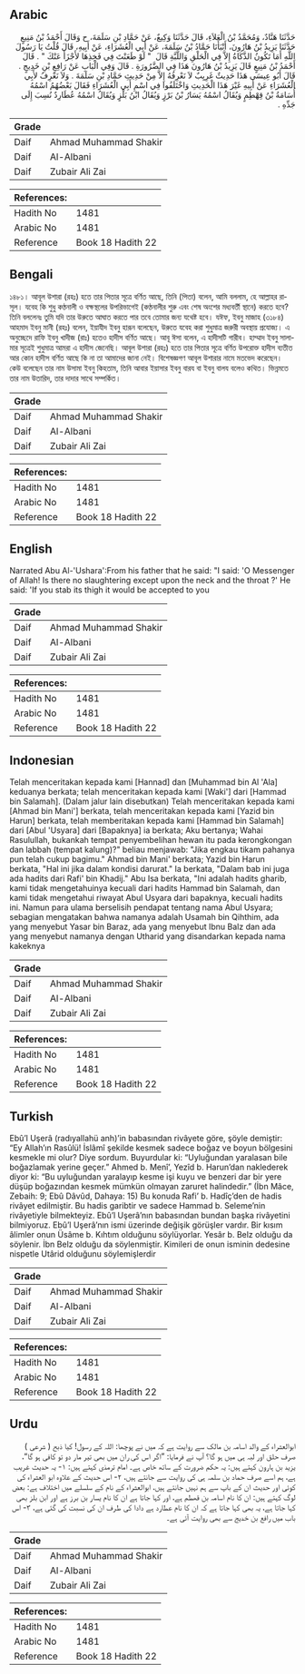 ## Arabic


<div dir="rtl" lang="ar" style={{fontSize:'larger',backgroundColor:'#f8f9fa',padding:20}}>
حَدَّثَنَا هَنَّادٌ، وَمُحَمَّدُ بْنُ الْعَلاَءِ، قَالَ حَدَّثَنَا وَكِيعٌ، عَنْ حَمَّادِ بْنِ سَلَمَةَ، ح وَقَالَ أَحْمَدُ بْنُ مَنِيعٍ حَدَّثَنَا يَزِيدُ بْنُ هَارُونَ، أَنْبَأَنَا حَمَّادُ بْنُ سَلَمَةَ، عَنْ أَبِي الْعُشَرَاءِ، عَنْ أَبِيهِ، قَالَ قُلْتُ يَا رَسُولَ اللَّهِ أَمَا تَكُونُ الذَّكَاةُ إِلاَّ فِي الْحَلْقِ وَاللَّبَّةِ قَالَ ‏ "‏ لَوْ طَعَنْتَ فِي فَخِذِهَا لأَجْزَأَ عَنْكَ ‏"‏ ‏.‏ قَالَ أَحْمَدُ بْنُ مَنِيعٍ قَالَ يَزِيدُ بْنُ هَارُونَ هَذَا فِي الضَّرُورَةِ ‏.‏ قَالَ وَفِي الْبَابِ عَنْ رَافِعِ بْنِ خَدِيجٍ ‏.‏ قَالَ أَبُو عِيسَى هَذَا حَدِيثٌ غَرِيِبٌ لاَ نَعْرِفُهُ إِلاَّ مِنْ حَدِيثِ حَمَّادِ بْنِ سَلَمَةَ ‏.‏ وَلاَ نَعْرِفُ لأَبِي الْعُشَرَاءِ عَنْ أَبِيهِ غَيْرَ هَذَا الْحَدِيثِ وَاخْتَلَفُوا فِي اسْمِ أَبِي الْعُشَرَاءِ فَقَالَ بَعْضُهُمُ اسْمُهُ أُسَامَةُ بْنُ قِهْطِمٍ وَيُقَالُ اسْمُهُ يَسَارُ بْنُ بَرْزٍ وَيُقَالُ ابْنُ بَلْزٍ وَيُقَالُ اسْمُهُ عُطَارِدٌ نُسِبَ إِلَى جَدِّهِ ‏.‏
</div>
<div style={{backgroundColor:'#f8f9fa',padding:20, marginBottom: 10}}><table> <thead> <tr> <th>Grade</th> <th></th> </tr> </thead> <tbody> <tr><td>Daif</td><td>Ahmad Muhammad Shakir</td></tr><tr><td>Daif</td><td>Al-Albani</td></tr><tr><td>Daif</td><td>Zubair Ali Zai</td></tr></tbody></table><table> <thead> <tr> <th>References:</th> <th></th> </tr> </thead> <tbody><tr><td>Hadith No</td><td>1481</td></tr><tr><td>Arabic No</td><td>1481</td></tr><tr><td>Reference</td><td>Book 18 Hadith 22</td></tr></tbody></table></div>

## Bengali


<div dir="ltr" lang="bn" style={{fontSize:'larger',backgroundColor:'#f8f9fa',padding:20}}>
১৪৮১। আবূল উশারা (রহঃ) হতে তার পিতার সূত্রে বর্ণিত আছে, তিনি (পিতা) বলেন, আমি বললাম, হে আল্লাহর রাসূল। যবেহ কি শুধু কণ্ঠনালী ও বক্ষস্থলের উপরিভাগেই (কণ্ঠনালীর শুরু এবং শেষ অংশের মধ্যবর্তী স্থানে) করতে হবে? তিনি বললেনঃ তুমি যদি তার উরুতে আঘাত করতে পার তবে তোমার জন্য যথেষ্ট হবে। যঈফ, ইবনু মাজাহ (৩১৮৪) আহমাদ ইবনু মানী (রহঃ) বলেন, ইয়াযীদ ইবনু হারূন বলেছেন, উরুতে যবেহ করা শুধুমাত্র জরুরী অবস্থায় প্রযোজ্য। এ অনুচ্ছেদে রাফি ইবনু খাদীজ (রাঃ) হতেও হাদীস বর্ণিত আছে। আবূ ঈসা বলেন, এ হাদীসটি গারীব। হাম্মাদ ইবনু সালামার সূত্রেই শুধুমাত্র আমরা এ হাদীস জেনেছি। আবূল উশারা (রহঃ) হতে তার পিতার সূত্রে বর্ণিত উপরোক্ত হাদীস ব্যতীত আর কোন হাদীস বর্ণিত আছে কি না তা আমাদের জানা নেই। বিশেষজ্ঞগণ আবূল উশারার নামে মতভেদ করেছেন। কেউ বলেছেন তার নাম উসামা ইবনু কিহতাম, তিনি আবার ইয়াসার ইবনু বারয বা ইবনু বালয বলেও কথিত। ভিন্নমতে তার নাম উতারিদ, তার দাদার সাথে সম্পর্কিত।
</div>
<div style={{backgroundColor:'#f8f9fa',padding:20, marginBottom: 10}}><table> <thead> <tr> <th>Grade</th> <th></th> </tr> </thead> <tbody> <tr><td>Daif</td><td>Ahmad Muhammad Shakir</td></tr><tr><td>Daif</td><td>Al-Albani</td></tr><tr><td>Daif</td><td>Zubair Ali Zai</td></tr></tbody></table><table> <thead> <tr> <th>References:</th> <th></th> </tr> </thead> <tbody><tr><td>Hadith No</td><td>1481</td></tr><tr><td>Arabic No</td><td>1481</td></tr><tr><td>Reference</td><td>Book 18 Hadith 22</td></tr></tbody></table></div>

## English


<div dir="ltr" lang="en" style={{fontSize:'larger',backgroundColor:'#f8f9fa',padding:20}}>
Narrated Abu Al-'Ushara':From his father that he said: "I said: 'O Messenger of Allah! Is there no slaughtering except upon the neck and the throat ?' He said: 'If you stab its thigh it would be accepted to you
</div>
<div style={{backgroundColor:'#f8f9fa',padding:20, marginBottom: 10}}><table> <thead> <tr> <th>Grade</th> <th></th> </tr> </thead> <tbody> <tr><td>Daif</td><td>Ahmad Muhammad Shakir</td></tr><tr><td>Daif</td><td>Al-Albani</td></tr><tr><td>Daif</td><td>Zubair Ali Zai</td></tr></tbody></table><table> <thead> <tr> <th>References:</th> <th></th> </tr> </thead> <tbody><tr><td>Hadith No</td><td>1481</td></tr><tr><td>Arabic No</td><td>1481</td></tr><tr><td>Reference</td><td>Book 18 Hadith 22</td></tr></tbody></table></div>

## Indonesian


<div dir="ltr" lang="id" style={{fontSize:'larger',backgroundColor:'#f8f9fa',padding:20}}>
Telah menceritakan kepada kami [Hannad] dan [Muhammad bin Al 'Ala] keduanya berkata; telah menceritakan kepada kami [Waki'] dari [Hammad bin Salamah]. (Dalam jalur lain disebutkan) Telah menceritakan kepada kami [Ahmad bin Mani'] berkata, telah menceritakan kepada kami [Yazid bin Harun] berkata, telah memberitakan kepada kami [Hammad bin Salamah] dari [Abul 'Usyara] dari [Bapaknya] ia berkata; Aku bertanya; Wahai Rasulullah, bukankah tempat penyembelihan hewan itu pada kerongkongan dan labbah (tempat kalung)?" beliau menjawab: "Jika engkau tikam pahanya pun telah cukup bagimu." Ahmad bin Mani' berkata; Yazid bin Harun berkata, "Hal ini jika dalam kondisi darurat." Ia berkata, "Dalam bab ini juga ada hadits dari Rafi' bin Khadij." Abu Isa berkata, "Ini adalah hadits gharib, kami tidak mengetahuinya kecuali dari hadits Hammad bin Salamah, dan kami tidak mengetahui riwayat Abul Usyara dari bapaknya, kecuali hadits ini. Namun para ulama berselisih pendapat tentang nama Abul Usyara; sebagian mengatakan bahwa namanya adalah Usamah bin Qihthim, ada yang menyebut Yasar bin Baraz, ada yang menyebut Ibnu Balz dan ada yang menyebut namanya dengan Utharid yang disandarkan kepada nama kakeknya
</div>
<div style={{backgroundColor:'#f8f9fa',padding:20, marginBottom: 10}}><table> <thead> <tr> <th>Grade</th> <th></th> </tr> </thead> <tbody> <tr><td>Daif</td><td>Ahmad Muhammad Shakir</td></tr><tr><td>Daif</td><td>Al-Albani</td></tr><tr><td>Daif</td><td>Zubair Ali Zai</td></tr></tbody></table><table> <thead> <tr> <th>References:</th> <th></th> </tr> </thead> <tbody><tr><td>Hadith No</td><td>1481</td></tr><tr><td>Arabic No</td><td>1481</td></tr><tr><td>Reference</td><td>Book 18 Hadith 22</td></tr></tbody></table></div>

## Turkish


<div dir="ltr" lang="tr" style={{fontSize:'larger',backgroundColor:'#f8f9fa',padding:20}}>
Ebû’l Uşerâ (radıyallahü anh)’in babasından rivâyete göre, şöyle demiştir: “Ey Allah’ın Rasûlü! İslâmî şekilde kesmek sadece boğaz ve boyun bölgesini kesmekle mi olur? Diye sordum. Buyurdular ki: “Uyluğundan yaralasan bile boğazlamak yerine geçer.” Ahmed b. Menî’, Yezîd b. Harun’dan naklederek diyor ki: “Bu uyluğundan yaralayıp kesme işi kuyu ve benzeri dar bir yere düşüp boğazından kesmek mümkün olmayan zaruret halindedir.” (İbn Mâce, Zebaih: 9; Ebû Dâvûd, Dahaya: 15) Bu konuda Rafi’ b. Hadîç’den de hadis rivâyet edilmiştir. Bu hadis garibtir ve sadece Hammad b. Seleme’nin rivâyetiyle bilmekteyiz. Ebû’l Uşerâ’nın babasından bundan başka rivâyetini bilmiyoruz. Ebû’l Uşerâ’nın ismi üzerinde değişik görüşler vardır. Bir kısım âlimler onun Üsâme b. Kıhtım olduğunu söylüyorlar. Yesâr b. Belz olduğu da söylenir. İbn Belz olduğu da söylenmiştir. Kimileri de onun isminin dedesine nispetle Utârid olduğunu söylemişlerdir
</div>
<div style={{backgroundColor:'#f8f9fa',padding:20, marginBottom: 10}}><table> <thead> <tr> <th>Grade</th> <th></th> </tr> </thead> <tbody> <tr><td>Daif</td><td>Ahmad Muhammad Shakir</td></tr><tr><td>Daif</td><td>Al-Albani</td></tr><tr><td>Daif</td><td>Zubair Ali Zai</td></tr></tbody></table><table> <thead> <tr> <th>References:</th> <th></th> </tr> </thead> <tbody><tr><td>Hadith No</td><td>1481</td></tr><tr><td>Arabic No</td><td>1481</td></tr><tr><td>Reference</td><td>Book 18 Hadith 22</td></tr></tbody></table></div>

## Urdu


<div dir="rtl" lang="ur" style={{fontSize:'larger',backgroundColor:'#f8f9fa',padding:20}}>
ابوالعشراء کے والد اسامہ بن مالک سے روایت ہے کہ میں نے پوچھا: اللہ کے رسول! کیا ذبح ( شرعی ) صرف حلق اور لبہ ہی میں ہو گا؟ آپ نے فرمایا: ”اگر اس کی ران میں بھی تیر مار دو تو کافی ہو گا“، یزید بن ہارون کہتے ہیں: یہ حکم ضرورت کے ساتھ خاص ہے۔ امام ترمذی کہتے ہیں: ۱- یہ حدیث غریب ہے، ہم اسے صرف حماد بن سلمہ ہی کی روایت سے جانتے ہیں، ۲- اس حدیث کے علاوہ ابو العشراء کی کوئی اور حدیث ان کے باپ سے ہم نہیں جانتے ہیں، ابوالعشراء کے نام کے سلسلے میں اختلاف ہے: بعض لوگ کہتے ہیں: ان کا نام اسامہ بن قھطم ہے، اور کہا جاتا ہے ان کا نام یسار بن برز ہے اور ابن بلز بھی کہا جاتا ہے، یہ بھی کہا جاتا ہے کہ ان کا نام عطارد ہے دادا کی طرف ان کی نسبت کی گئی ہے، ۳- اس باب میں رافع بن خدیج سے بھی روایت آئی ہے۔
</div>
<div style={{backgroundColor:'#f8f9fa',padding:20, marginBottom: 10}}><table> <thead> <tr> <th>Grade</th> <th></th> </tr> </thead> <tbody> <tr><td>Daif</td><td>Ahmad Muhammad Shakir</td></tr><tr><td>Daif</td><td>Al-Albani</td></tr><tr><td>Daif</td><td>Zubair Ali Zai</td></tr></tbody></table><table> <thead> <tr> <th>References:</th> <th></th> </tr> </thead> <tbody><tr><td>Hadith No</td><td>1481</td></tr><tr><td>Arabic No</td><td>1481</td></tr><tr><td>Reference</td><td>Book 18 Hadith 22</td></tr></tbody></table></div>